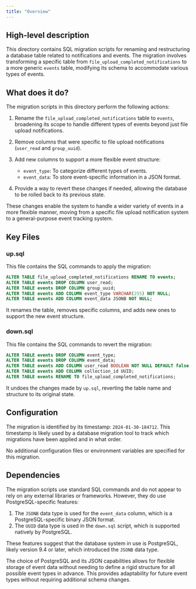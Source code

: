 ```yaml
---
title: "Overview"
---
```


## High-level description
This directory contains SQL migration scripts for renaming and restructuring a database table related to notifications and events. The migration involves transforming a specific table from `file_upload_completed_notifications` to a more generic `events` table, modifying its schema to accommodate various types of events.

## What does it do?
The migration scripts in this directory perform the following actions:

1. Rename the `file_upload_completed_notifications` table to `events`, broadening its scope to handle different types of events beyond just file upload notifications.

2. Remove columns that were specific to file upload notifications (`user_read` and `group_uuid`).

3. Add new columns to support a more flexible event structure:
   - `event_type`: To categorize different types of events.
   - `event_data`: To store event-specific information in a JSON format.

4. Provide a way to revert these changes if needed, allowing the database to be rolled back to its previous state.

These changes enable the system to handle a wider variety of events in a more flexible manner, moving from a specific file upload notification system to a general-purpose event tracking system.

## Key Files

### up.sql
This file contains the SQL commands to apply the migration:

```sql
ALTER TABLE file_upload_completed_notifications RENAME TO events;
ALTER TABLE events DROP COLUMN user_read;
ALTER TABLE events DROP COLUMN group_uuid;
ALTER TABLE events ADD COLUMN event_type VARCHAR(255) NOT NULL;
ALTER TABLE events ADD COLUMN event_data JSONB NOT NULL;
```

It renames the table, removes specific columns, and adds new ones to support the new event structure.

### down.sql
This file contains the SQL commands to revert the migration:

```sql
ALTER TABLE events DROP COLUMN event_type;
ALTER TABLE events DROP COLUMN event_data;
ALTER TABLE events ADD COLUMN user_read BOOLEAN NOT NULL DEFAULT false;
ALTER TABLE events ADD COLUMN collection_id UUID;
ALTER TABLE events RENAME TO file_upload_completed_notifications;
```

It undoes the changes made by `up.sql`, reverting the table name and structure to its original state.

## Configuration
The migration is identified by its timestamp: `2024-01-30-184712`. This timestamp is likely used by a database migration tool to track which migrations have been applied and in what order.

No additional configuration files or environment variables are specified for this migration.

## Dependencies
The migration scripts use standard SQL commands and do not appear to rely on any external libraries or frameworks. However, they do use PostgreSQL-specific features:

1. The `JSONB` data type is used for the `event_data` column, which is a PostgreSQL-specific binary JSON format.
2. The `UUID` data type is used in the `down.sql` script, which is supported natively by PostgreSQL.

These features suggest that the database system in use is PostgreSQL, likely version 9.4 or later, which introduced the `JSONB` data type.

The choice of PostgreSQL and its JSON capabilities allows for flexible storage of event data without needing to define a rigid structure for all possible event types in advance. This provides adaptability for future event types without requiring additional schema changes.